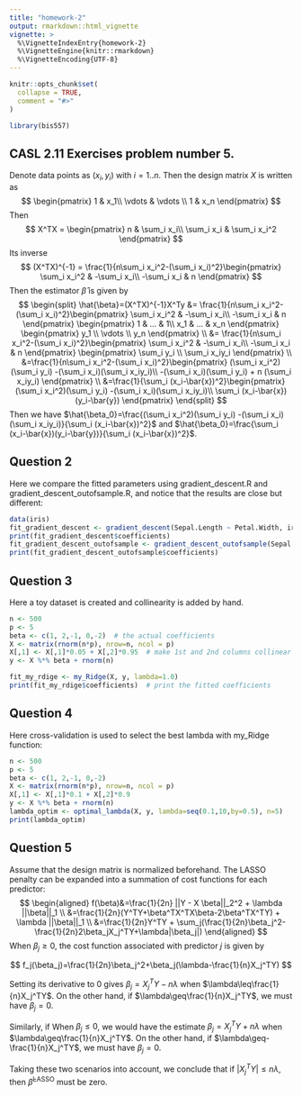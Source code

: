 ```yaml
---
title: "homework-2"
output: rmarkdown::html_vignette
vignette: >
  %\VignetteIndexEntry{homework-2}
  %\VignetteEngine{knitr::rmarkdown}
  %\VignetteEncoding{UTF-8}
---
```


```r
knitr::opts_chunk$set(
  collapse = TRUE,
  comment = "#>"
)
```

```r
library(bis557)
```

## CASL 2.11 Exercises problem number 5.

Denote data points as $(x_i, y_i)$ with $i=1..n$. Then the design matrix $X$ is written as 
$$
\begin{pmatrix}
1 & x_1\\ 
\vdots  & \vdots \\ 
1 & x_n
\end{pmatrix}
$$
Then 
$$
X^TX = \begin{pmatrix}
n & \sum_i x_i\\ 
\sum_i x_i  & \sum_i x_i^2 
\end{pmatrix}
$$
Its inverse
$$
(X^TX)^{-1} = \frac{1}{n\sum_i x_i^2-(\sum_i x_i)^2}\begin{pmatrix}
\sum_i x_i^2 & -\sum_i x_i\\ 
-\sum_i x_i  & n 
\end{pmatrix}
$$
Then the estimator $\hat{\beta}$ is given by
$$
\begin{split}
\hat{\beta}=(X^TX)^{-1}X^Ty 
&= \frac{1}{n\sum_i x_i^2-(\sum_i x_i)^2}\begin{pmatrix}
\sum_i x_i^2 & -\sum_i x_i\\ 
-\sum_i x_i  & n 
\end{pmatrix} 
\begin{pmatrix}
1 & ... & 1\\ 
x_1  & ... & x_n 
\end{pmatrix} 
\begin{pmatrix}
y_1 \\ 
\vdots  \\
y_n 
\end{pmatrix} \\
&= \frac{1}{n\sum_i x_i^2-(\sum_i x_i)^2}\begin{pmatrix}
\sum_i x_i^2 & -\sum_i x_i\\ 
-\sum_i x_i  & n 
\end{pmatrix} 
\begin{pmatrix}
\sum_i y_i \\ 
\sum_i x_iy_i 
\end{pmatrix} \\
&=\frac{1}{n\sum_i x_i^2-(\sum_i x_i)^2}\begin{pmatrix}
(\sum_i x_i^2)(\sum_i y_i) -(\sum_i x_i)(\sum_i x_iy_i)\\ 
-(\sum_i x_i)(\sum_i y_i)  + n (\sum_i x_iy_i)
\end{pmatrix} \\
&=\frac{1}{\sum_i (x_i-\bar{x})^2}\begin{pmatrix}
(\sum_i x_i^2)(\sum_i y_i) -(\sum_i x_i)(\sum_i x_iy_i)\\ 
\sum_i (x_i-\bar{x})(y_i-\bar{y})
\end{pmatrix}
\end{split}
$$
Then we have $\hat{\beta_0}=\frac{(\sum_i x_i^2)(\sum_i y_i) -(\sum_i x_i)(\sum_i x_iy_i)}{\sum_i (x_i-\bar{x})^2}$ and $\hat{\beta_0}=\frac{\sum_i (x_i-\bar{x})(y_i-\bar{y})}{\sum_i (x_i-\bar{x})^2}$.

## Question 2
Here we compare the fitted parameters using gradient_descent.R and gradient_descent_outofsample.R, and notice that the results are close but different:

```r
data(iris)
fit_gradient_descent <- gradient_descent(Sepal.Length ~ Petal.Width, iris)
print(fit_gradient_descent$coefficients)
fit_gradient_descent_outofsample <- gradient_descent_outofsample(Sepal.Length ~ Petal.Width, iris)
print(fit_gradient_descent_outofsample$coefficients)
```

## Question 3
Here a toy dataset is created and collinearity is added by hand.

```r
n <- 500
p <- 5
beta <- c(1, 2,-1, 0,-2)  # the actual coefficients
X <- matrix(rnorm(n*p), nrow=n, ncol = p)
X[,1] <- X[,1]*0.05 + X[,2]*0.95  # make 1st and 2nd columns collinear
y <- X %*% beta + rnorm(n)

fit_my_rdige <- my_Ridge(X, y, lambda=1.0)
print(fit_my_rdige$coefficients)  # print the fitted coefficients
```

## Question 4
Here cross-validation is used to select the best lambda with my_Ridge function:
```r
n <- 500
p <- 5
beta <- c(1, 2,-1, 0,-2)
X <- matrix(rnorm(n*p), nrow=n, ncol = p)
X[,1] <- X[,1]*0.1 + X[,2]*0.9  
y <- X %*% beta + rnorm(n)
lambda_optim <- optimal_lambda(X, y, lambda=seq(0.1,10,by=0.5), n=5)
print(lambda_optim)
```


## Question 5

Assume that the design matrix is normalized beforehand. The LASSO penalty can be expanded into a summation of cost functions for each predictor:
$$
\begin{aligned}
f(\beta)&=\frac{1}{2n} ||Y - X \beta||_2^2 + \lambda ||\beta||_1 \\
&=\frac{1}{2n}(Y^TY+\beta^TX^TX\beta-2\beta^TX^TY) + \lambda ||\beta||_1 \\
&=\frac{1}{2n}Y^TY + \sum_j(\frac{1}{2n}\beta_j^2-\frac{1}{2n}2\beta_jX_j^TY+\lambda|\beta_j|)
\end{aligned}
$$
When $\beta_j\geq0$, the cost function associated with predictor $j$ is given by

$$
f_j(\beta_j)=\frac{1}{2n}\beta_j^2+\beta_j(\lambda-\frac{1}{n}X_j^TY)
$$

Setting its derivative to 0 gives $\beta_j=X_j^TY-n\lambda$ when $\lambda\leq\frac{1}{n}X_j^TY$. On the other hand, if $\lambda\geq\frac{1}{n}X_j^TY$, we must have $\beta_j=0$.

Similarly, if When $\beta_j\leq0$, we would have the estimate $\beta_j=X_j^TY+n\lambda$ when $\lambda\geq\frac{1}{n}X_j^TY$. On the other hand, if $\lambda\geq-\frac{1}{n}X_j^TY$, we must have $\beta_j=0$.

Taking these two scenarios into account, we conclude that if $|X_j^TY| \leq n \lambda$, then $\widehat \beta^{\text{LASSO}}$ must be zero.




